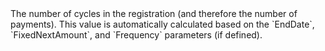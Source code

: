 <ResponseField name="CycleNumber" type="integer" >    
The number of cycles in the registration (and therefore the number of payments).  
This value is automatically calculated based on the `EndDate`, `FixedNextAmount`, and `Frequency` parameters (if defined).  
</ResponseField>